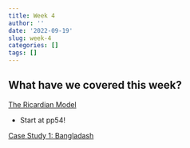 ```yaml
---
title: Week 4
author: ''
date: '2022-09-19'
slug: week-4
categories: []
tags: []
---
```


## What have we covered this week?



[The Ricardian Model](/pdf/TheRicardianModel.pdf)

- Start at pp54!

[Case Study 1: Bangladash](/pdf/bangladesh_ready_made_garment_landscape.pdf)

<!-- [Internation Trade Overview](/pdf/InternationTradeOverview.pdf) -->

<!-- ## Video Link -->

<!-- Video recording of lecture is available at [here](https://ksu.zoom.us/rec/play/lD5lhTqL1Pav2QcJ9L-xWzA3w5tsoQ9hyZbAYMHSfVq9vH9OfbHJLovznSJ1QSMjlwgxhNJxCNzdntly.A0bC1JCYrDklu1qG?continueMode=true&_x_zm_rtaid=Y7K9mQGgSWKdM94wjzfLgQ.1663519153905.88f5715a92598dac1a2be9f47b9ce9dc&_x_zm_rhtaid=468) -->